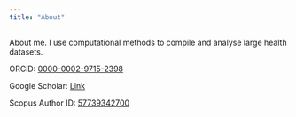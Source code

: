 ```yaml
---
title: "About"
---
```


About me. I use computational methods to compile and analyse large health datasets.

ORCiD: [0000-0002-9715-2398](https://orcid.org/0000-0002-9715-2398 "Opens in new tab"){target="_blank" rel="noopener noreferrer"}

Google Scholar: [Link](https://scholar.google.com.au/citations?hl=en&pli=1&user=P8lS-1kAAAAJ "Opens in new tab"){target="_blank" rel="noopener noreferrer"}

Scopus Author ID: [57739342700](https://www.scopus.com/authid/detail.uri?authorId=57739342700 "Opens in new tab"){target="_blank" rel="noopener noreferrer"}
